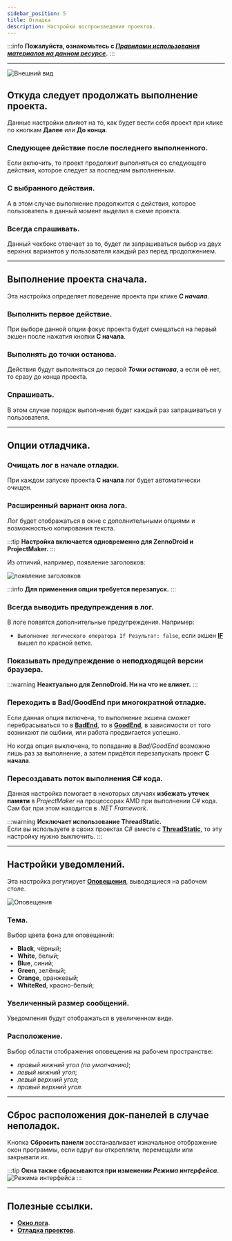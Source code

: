 ```yaml
---
sidebar_position: 5
title: Отладка
description: Настройки воспроизведения проектов. 
---  
```

:::info **Пожалуйста, ознакомьтесь с [*Правилами использования материалов на данном ресурсе*](../Disclaimer).**
:::
_______________________________________________  
![Внешний вид](./assets/Debugging/Debugging_pic1.png)  

## Откуда следует продолжать выполнение проекта.  
Данные настройки влияют на то, как будет вести себя проект при клике по кнопкам **Далее** или **До конца**.  

### Следующее действие после последнего выполненного.  
Если включить, то проект продолжит выполняться со следующего действия, которое следует за последним выполненным.  

### С выбранного действия.  
А в этом случае выполнение продолжится с действия, которое пользователь в данный момент выделил в схеме проекта.  

### Всегда спрашивать.  
Данный чекбокс отвечает за то, будет ли запрашиваться выбор из двух верхних вариантов у пользователя каждый раз перед продолжением.  
_______________________________________________
## Выполнение проекта сначала.
Эта настройка определяет поведение проекта при клике ***С начала***.  

### Выполнить первое действие.  
При выборе данной опции фокус проекта будет смещаться на первый экшен после нажатия кнопки **С начала**.  

### Выполнять до точки останова.  
Действия будут выполняться до первой ***Точки останова***, а если её нет, то сразу до конца проекта.  

### Спрашивать.  
В этом случае порядок выполнения будет каждый раз запрашиваться у пользователя.  
_______________________________________________
## Опции отладчика.  
### Очищать лог в начале отладки.  
При каждом запуске проекта **С начала** лог будет автоматически очищен.  

### Расширенный вариант окна лога.  
Лог будет отображаться в окне с дополнительными опциями и возможностью копирования текста.  

:::tip **Настройка включается одновременно для ZennoDroid и ProjectMaker.**
:::  

Из отличий, например, появление заголовков:  

![появление заголовков](./assets/Debugging/Debugging_pic2.png)  

:::info **Для применения опции требуется перезапуск.**
:::

### Всегда выводить предупреждения в лог.  
В логе появятся дополнительные предупреждения. Например:  
- `Выполнение логического оператора If Результат: false`, если экшен [**IF**](../Project%20Editor/Logic/IF) вышел по красной ветке.    

### Показывать предупреждение о неподходящей версии браузера.  
:::warning **Неактуально для ZennoDroid. Ни на что не влияет.**
:::  

### Переходить в Bad/GoodEnd при многократной отладке.  
Если данная опция включена, то выполнение экшена сможет перебрасываться то в [**BadEnd**](../Project%20Editor/Logic/BadEnd), то в [**GoodEnd**](../Project%20Editor/Logic/GoodEnd), в зависимости от того возникают ли ошбики, или работа продвигается успешно.  

Но когда опция выключена, то попадание в *Bad/GoodEnd* возможно лишь раз за выполнение, а затем придётся перезапускать проект **С начала**.  

### Пересоздавать поток выполнения C# кода.  
Данная настройка помогает в некоторых случаях **избежать утечек памяти** в *ProjectMaker* на процессорах AMD при выполнении C# кода. Сам баг при этом находится в *.NET Framework*.  

:::warning **Исключает использование ThreadStatic.**  
Если вы используете в своих проектах С# вместе с [**ThreadStatic**](https://www.c-sharpcorner.com/article/overview-of-threadstatic-attribute-in-c-sharp/), то эту настройку нужно выключить.
:::  
_______________________________________________
## Настройки уведомлений.  
Эта настройка регулирует [**Оповещения**](../Project%20Editor/Logic/Notification), выводящиеся на рабочем столе.  

![Оповещения](./assets/Debugging/Debugging_pic3.png)  

### Тема.  
Выбор цвета фона для оповещений:  
- **Black**, чёрный;  
- **White**, белый;  
- **Blue**, синий;  
- **Green**, зелёный;  
- **Orange**, оранжевый;  
- **WhiteRed**, красно-белый; 

### Увеличенный размер сообщений.  
Уведомления будут отображаться в увеличенном виде.  

### Расположение.  
Выбор области отображения оповещения на рабочем пространстве:  
- *правый нижний угол (по умолчанию)*;  
- *левый нижний угол*;  
- *левый верхний угол*;  
- *правый верхний угол*.  
_______________________________________________
## Сброс расположения док-панелей в случае неполадок.  
Кнопка **Сбросить панели** восстанавливает изначальное отображение окон программы, если вдруг вы открепляли, перемещали или закрывали их.  

:::tip **Окна также сбрасываются при изменении *Режима интерфейса*.**  
![Режима интерфейса](./assets/Debugging/Debugging_pic4.png)
:::
_______________________________________________  
## Полезные ссылки.   
- [**Окно лога**](../pm/Interface/Log_window).  
- [**Отладка проектов**](../pm/Debugging).   
